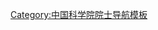 {{Navbox
|name = 中国科学院数学物理学部院士
|title = {{Flagicon|CHN}} [[中国科学院]]数学物理学部院士
|bodyclass = hlist
|image = 
|above = 
|state = {{{state<includeonly>|collapsed</includeonly>}}}
|group1 = 物理学数学化学部
|list1 =
{{Navbox subgroup
|group1 = 1955年
|list1 = 
* [[陈建功]]
* [[段学复]]
* [[葛庭燧]]
* [[胡宁|胡　宁]]
* [[华罗庚]]
* [[黄昆|黄　昆]]
* [[江泽涵]]
* [[柯召|柯　召]]
* [[李国平 (数学家)|李国平]]
* [[陆学善]]
* [[马大猷]]
* [[彭桓武]]
* [[钱临照]]
* [[錢三強]]
* [[钱伟长]]
* [[饶毓泰]]
* [[施汝为]]
* [[苏步青]]
* [[王淦昌]]
* [[王湘浩]]
* [[王竹溪]]
* [[吴有训]]
* [[許寶騄]]
* [[严济慈]]
* [[叶企孙]]
* [[余瑞璜]]
* [[张钰哲]]
* [[赵忠尧]]
* [[周培源]]
* [[周同庆]]
}}

|group2 = 数学物理学化学部
|list2 = 
{{Navbox subgroup
|group1 = 1957年
|list1 = 
* [[郭永怀]]
* [[钱学森]]
* [[汪德昭]]
* [[吴文俊]]
* [[張文裕]]
* [[张宗燧]]
}}

|group3= 数学物理学部
|list3 =
{{Navbox subgroup
|group1= 1980年
|list1 = 
* [[陈彪|陈　彪]]
* [[陈景润]]
* [[程开甲]]
* [[程民德]]
* [[戴传曾]]
* [[戴元本]]
* [[邓稼先]]
* <s>[[方励之]]</s>
* [[冯端|冯　端]]
* [[冯康|冯　康]]
* [[谷超豪]]
* [[关肇直]]
* [[管惟炎]]
* [[郝柏林]]
* [[何泽慧]]
* [[何祚庥]]
* [[洪朝生]]
* [[胡济民]]
* [[胡世华]]
* [[黄祖洽]]
* [[姜伯驹]]
* [[金建中]]
* [[李林 (物理学家)|李　林]]
* [[李荫远]]
* [[李正武]]
* [[林同骥]]
* [[卢鹤绂]]
* [[陆启铿]]
* [[曲钦岳]]
* [[沈元 (空气动力学家)|沈　元]]
* [[谈镐生]]
* [[唐孝威]]
* [[王元 (数学家)|王　元]]
* [[王承书]]
* [[王绶琯]]
* [[魏荣爵]]
* [[吴式枢]]
* [[夏道行]]
* [[萧健 (1920年)|萧　健]]
* [[谢家麟]]
* [[谢希德]]
* [[徐叙瑢]]
* [[杨乐|杨　乐]]
* [[杨澄中]]
* [[叶叔华]]
* [[于敏|-{于}-　敏]]
* [[周光召]]
* [[章综|章　综]]
* [[朱光亚]]
* [[朱洪元]]
* [[庄逢甘]]

|group2 = 1991年
|list2 = 
* [[白以龙]]
* [[陈建生]]
* [[丁大钊]]
* [[丁夏畦]]
* [[范海福]]
* [[方守贤]]
* [[甘子钊]]
* [[郭仲衡 (应用数学和力学家)|郭仲衡]]
* [[胡和生]]
* [[胡仁宇]]
* [[黄胜年]]
* [[经福谦]]
* [[李德平]]
* [[李家明]]
* [[廖山涛]]
* [[吕敏|吕　敏]]
* [[闵乃本]]
* [[潘承洞]]
* [[蒲富恪]]
* [[石钟慈]]
* [[苏定强]]
* [[苏肇冰]]
* [[湯定元]]
* [[万哲先]]
* [[王业宁]]
* [[王梓坤]]
* [[席泽宗]]
* [[冼鼎昌]]
* [[熊大闰]]
* [[徐至展]]
* [[杨福家]]
* [[杨立铭]]
* [[张恭庆]]
* [[张涵信]]
* [[张仁和]]
* [[张淑仪]]
* [[赵忠贤]]
* [[周毓麟]]

|group3 = 1993年
|list3 = 
* [[艾国祥]]
* [[陈佳洱]]
* [[霍裕平]]
* [[李方华]]
* [[林群|林　群]]
* [[王乃彦]]
* [[吴杭生]]
* [[严志达]]
* [[应崇福]]
* [[周恒 (流体力学家)|周　恒]]

|group4 = 1995年
|list4 = 
* [[蔡诗东]]
* [[方成 (天文学家)|方　成]]
* [[郭尚平]]
* [[贺贤土]]
* [[李大潜]]
* [[刘应明]]
* [[马志明 (数学家)|马志明]]
* [[沈学础]]
* [[魏宝文]]
* [[郑厚植]]

|group5 = 1997年
|list5 = 
* [[陈难先]]
* [[陈希孺]]
* [[丁伟岳]]
* [[李惕碚]]
* [[欧阳钟灿]]
* [[孙义燧]]
* [[童秉纲]]
* [[杨应昌]]
* [[张焕乔]]

|group6 = 1999年
|list6 = 
* [[崔尔杰]]
* [[黄润乾]]
* [[沈文庆]]
* [[王迅 (物理学家)|王　迅]]
* [[王世绩]]
* [[文兰 (数学家)|文　兰]]
* [[严加安]]
* [[杨国桢]]
* [[于渌|于　渌]]
* [[张宗烨]]

|group7 = 2001年
|list7 = 
* [[陈式刚]]
* [[郭柏灵]]
* [[李邦河]]
* [[田刚|田　刚]]
* [[汪承灏]]
* [[叶朝辉]]
* [[张殿琳]]
* [[赵光达]]
* [[周又元]]
* [[邹广田]]

|group8 = 2003年
|list8 = 
* [[陈木法]]
* [[葛墨林]]
* [[洪家兴]]
* [[邝宇平]]
* [[李家春]]
* [[陆埮|陆　埮]]
* [[陶瑞宝]]
* [[解思深]]
* [[张杰 (物理学家)|张　杰]]
* [[朱邦芬]]

|group9 = 2005年
|list9 = 
* [[陈和生]]
* [[龚昌德]]
* [[彭实戈]]
* [[王鼎盛]]
* [[王诗宬]]
* [[詹文龙]]
* [[张家铝]]
* [[张裕恒]]

|group10 = 2007年
|list10 = 
* [[龙以明]]
* [[邢定钰]]
* [[王恩哥]]
* [[吴岳良]]
* [[俞昌旋]]
* [[张伟平 (数学家)|张伟平]]

|group11 = 2009年
|list11 = 
* [[崔向群]]
* [[李安民 (数学家)|李安民]]
* [[罗俊 (物理学家)|罗　俊]]
* [[孙昌璞]]
* [[席南华]]
* [[郑晓静]]

|group12 = 2011年
|list12 =
* [[陈永川]]
* [[鄂维南]] 
* [[高鸿钧]]
* [[潘建伟]]
* [[王广厚]]
* [[武向平]]
* [[袁亚湘]]
* [[张维岩]]
* [[张肇西]]

|group13 = 2013年
|list13 = 
* [[陈十一]]
* [[陈恕行]]
* [[励建书]]
* [[孙鑫 (凝聚态物理学家)|孙　鑫]]
* [[汪景琇]]
* [[欧阳颀]]
* [[向涛 (1963年)|向　涛]]
* [[赵政国]]
* [[周向宇]]

|group14 = 2015年
|list14 = 
* [[陳仙輝]]
* [[邓小刚 (流体力学家)|邓小刚]]
* [[杜江峰]]
* [[江松|江　松]]
* [[景益鹏]]
* [[罗民兴]]
* [[莫毅明]]
* [[王贻芳]]
* [[谢心澄]]
* [[张平文]]
* [[朱诗尧]]

|group15 = 2017年
|list15 = 
* [[蔡荣根]]
* [[陈志明 (计算数学家)|陈志明]]
* [[方复全]]
* [[龚新高]]
* [[韩占文]]
* [[何国威]]
* [[李儒新]]
* [[马余刚]]
* [[汤涛 (数学家)|汤　涛]]
* [[王小雲]]
* [[徐红星]]
* [[杨振宁]]<sup>注</sup>

|group16 = 2019年
|list16 = 
* [[常进 (天体物理学家)|常　进]]
* [[常凯|常　凯]]
* [[方忠|方　忠]]
* [[高原宁]]
* [[林海青]]
* [[陆夕云]]
* [[孙斌勇]]
* [[汤超|汤　超]]
* [[叶向东]]
* [[张继平]]
* [[赵红卫]]

|group17 = 2021年
|list17 = 
* [[陈松蹊]]
* [[封东来]]
* [[李骏 (中国科学院院士)|李　骏]]
* [[刘仓理]]
* [[马余强]]
* [[阮勇斌]]
* [[史生才]]
* [[万宝年]]
* [[王玉鹏]]
* [[夏克青]]
* [[张平 (1970年)|张　平]]
}}

|below = * '''数学物理学部'''
* [[Template:中国科学院化学部院士|化学部]]
* [[Template:中国科学院生命科学和医学学部院士|生命科学和医学学部]]
* [[Template:中国科学院地学部院士|地学部]]
* [[Template:中国科学院信息技术科学部院士|信息技术科学部]]
* [[Template:中国科学院技术科学部院士|技术科学部]]
* [[Template:中国科学院外籍院士|外籍院士]]
* <s>[[Template:中国科学院哲学社会科学部学部委员|哲学社会科学部]]</s><br>注：杨振宁于1994年被选为[[中国科学院外籍院士]]，2015年放弃美国籍，加入中华人民共和国国籍，2017年转为中国科学院院士。
}}<noinclude>
[[Category:中国科学院数学物理学部院士| ]]
[[Category:中国科学院院士导航模板]]
</noinclude>